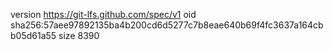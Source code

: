 version https://git-lfs.github.com/spec/v1
oid sha256:57aee97892135ba4b200cd6d5277c7b8eae640b69f4fc3637a164cbb05d61a55
size 8390

